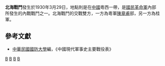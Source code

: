 {{Infobox Military Conflict|
campaign=|
image=|
caption=|
conflict=北海戰鬥|
date=1930年3月29日|
place=[[中國|中國]]粵西|
result=攻擊廣東桂軍西退，國軍支持的粵軍保住粵西|
combatant1=粵軍|
combatant2=桂軍| 
commander1=[[陳章甫|陳章甫]]|
commander2=－|
strength1=|
strength2=|
casualties1=|
casualties2=|
}}
'''北海戰鬥'''發生於1930年3月29日，地點則是在[[中國|中國]]粵西一帶，是[[國民革命軍|國民革命軍]]內部所發生的內戰戰鬥之一。北海戰鬥的交戰雙方，一方為粵軍[[陳章甫|陳章甫]]部，另一方為桂軍。

==參考文獻==
*[[中華民國|中華民國]][[國防大學_(臺灣)|國防大學]]編，《中國現代軍事史主要戰役表》

{{中原大戰}}

[[Category:1930年中原大战战役|B]]
[[Category:广西民国时期战役|B]]
[[Category:北海军事史|B]]
[[Category:1930年3月|B]]